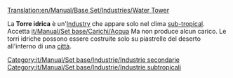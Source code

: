 [[Translation:en/Manual/Base Set/Industries/Water Tower]]

{{it/Manual/Set base/Industrie/MenuInd|nome=Torre idrica
|immagine=en/Manual/Base Set/Industries/Water tower.png
|climi=[[en/Manual/Climates#sub-tropical|Sub-tropical]]
|accetta=[[it/Manual/Set base/Carichi/Acqua]]
|produce=Nulla
}}

La  '''Torre idrica''' è un'[[en/Manual/Industries|Industry]] che appare solo nel clima [[en/Manual/Climates#sub-tropical|sub-tropical]]. Accetta [[it/Manual/Set base/Carichi/Acqua]] Ma non produce alcun carico. Le torri idriche possono essere costruite solo su piastrelle del deserto all'interno di una [[it/Manual/Città|città]].

{{it/Manual/Set base/Industrie/Navbox Industrie}}

[[Category:it/Manual/Set base/Industrie/Industrie secondarie]]
[[Category:it/Manual/Set base/Industrie/Industrie subtropicali]]